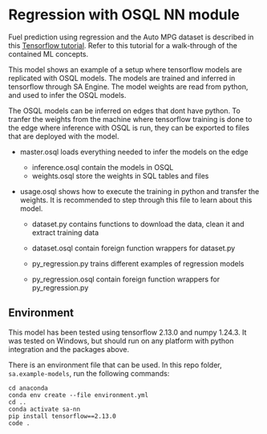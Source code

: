 # Regression with OSQL NN module

Fuel prediction using regression and the Auto MPG dataset is described in 
this [Tensorflow tutorial](https://www.tensorflow.org/tutorials/keras/regression).
Refer to this tutorial for a walk-through of the contained ML concepts.

This model shows an example of a setup where tensorflow models are replicated with OSQL models.
The models are trained and inferred in tensorflow through SA Engine.
The model weights are read from python, and used to infer the OSQL models.

The OSQL models can be inferred on edges that dont have python.
To tranfer the weights from the machine where tensorflow training is done 
to the edge where inference with OSQL is run, they can be exported to files that are deployed with the model.

* master.osql loads everything needed to infer the models on the edge
  * inference.osql contain the models in OSQL
  * weights.osql store the weights in SQL tables and files

* usage.osql shows how to execute the training in python and transfer the weights. 
It is recommended to step through this file to learn about this model.

  * dataset.py contains functions to download the data, clean it and extract training data
  * dataset.osql contain foreign function wrappers for dataset.py

  * py_regression.py trains different examples of regression models
  * py_regression.osql contain foreign function wrappers for py_regression.py 

## Environment

This model has been tested using tensorflow 2.13.0 and numpy 1.24.3. 
It was tested on Windows, but should run on any platform with python integration and the packages above.  

There is an environment file that can be used. In this repo folder, `sa.example-models`, run the following commands:

```
cd anaconda
conda env create --file environment.yml
cd ..
conda activate sa-nn
pip install tensorflow==2.13.0
code .
```